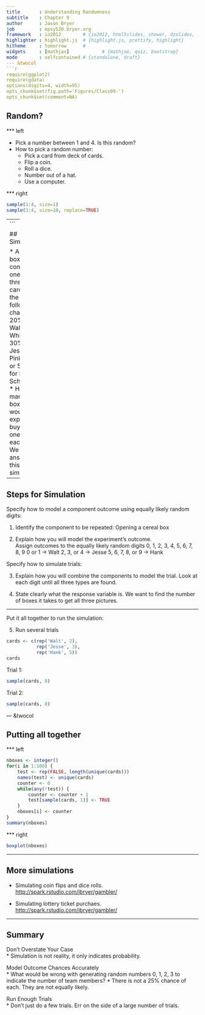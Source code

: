 ```yaml
---
title       : Understanding Randomness
subtitle    : Chapter 9
author      : Jason Bryer
job         : epsy530.bryer.org
framework   : io2012        # {io2012, html5slides, shower, dzslides, ...}
highlighter : highlight.js  # {highlight.js, prettify, highlight}
hitheme     : tomorrow      # 
widgets     : [mathjax]            # {mathjax, quiz, bootstrap}
mode        : selfcontained # {standalone, draft}
--- &twocol
```r
require(ggplot2)
require(gdata)
options(digits=4, width=95)
opts_chunk$set(fig.path='Figures/Class09-')
opts_chunk$set(comment=NA)
```

## Random?

*** left

* Pick a number between 1 and 4. Is this random?
* How to pick a random number:
	* Pick a card from deck of cards.
	* Flip a coin.
	* Roll a dice.
	* Number out of a hat.
	* Use a computer.

*** right
```r
sample(1:4, size=1)
sample(1:4, size=10, replace=TRUE)
```

--- 
```


## Simulation

* A cerial box contains one of three cards with the following chances: 20% for Walter White, 30% for Jesse Pinkman, or 50% for Hank Schrader.
* How many boxes would you expect to buy to get one of each?
* We can answer this using simulation.

---

## Steps for Simulation

Specify how to model a component outcome using equally likely random digits:

1. Identify the component to be repeated: Opening a cereal box

2. Explain how you will model the experiment’s outcome.  
	Assign outcomes to the equally likely random digits  0, 1, 2, 3, 4, 5, 6, 7, 8, 9
	0 or 1 → Walt
	2, 3, or 4 → Jesse
	5, 6, 7, 8, or 9 → Hank

Specify how to simulate trials:

3. Explain how you will combine the components to model the trial. Look at each digit until all three types are found.

4. State clearly what the response variable is. We want to find the number of boxes it takes to get all three pictures.

---

Put it all together to run the simulation:

5. Run several trials

```r
cards <- c(rep('Walt', 2),
		   rep('Jesse', 3),
		   rep('Hank', 5))
cards
```

Trial 1:

```r
sample(cards, 8)
```

Trial 2:
```r
sample(cards, 8)
```

--- &twocol

## Putting all together

*** left

```r
nboxes <- integer()
for(i in 1:100) {
	test <- rep(FALSE, length(unique(cards)))
	names(test) <- unique(cards)
	counter <- 0
	while(any(!test)) {
		counter <- counter + 1
		test[sample(cards, 1)] <- TRUE
	}
	nboxes[i] <- counter
}
summary(nboxes)
```

*** right

```r
boxplot(nboxes)
```

---

## More simulations

* Simulating coin flips and dice rolls.  
	<a href='http://spark.rstudio.com/jbryer/gambler/' target='_blank'>http://spark.rstudio.com/jbryer/gambler/</a>

* Simulating lottery ticket purchaes.  
	<a href='http://spark.rstudio.com/jbryer/gambler/' target='_blank'>http://spark.rstudio.com/jbryer/gambler/</a>

---

## Summary

Don’t Overstate Your Case  
	* Simulation is not reality, it only indicates probability.

Model Outcome Chances Accurately  
	* What would be wrong with generating random numbers 0, 1, 2, 3 to indicate the number of team members?
	* There is not a 25% chance of each. They are not equally likely.

Run Enough Trials  
	* Don’t just do a few trials.  Err on the side of a large number of trials.
